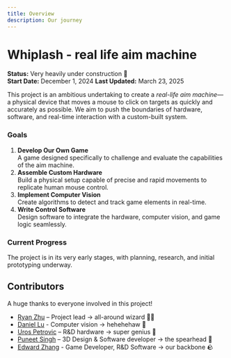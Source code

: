 ```yaml
---
title: Overview
description: Our journey
---
```


# Whiplash - real life aim machine

**Status:** Very heavily under construction 🚧  
**Start Date:** December 1, 2024
**Last Updated:** March 23, 2025

This project is an ambitious undertaking to create a _real-life aim machine_—a physical device that moves a mouse to click on targets as quickly and accurately as possible. We aim to push the boundaries of hardware, software, and real-time interaction with a custom-built system.

### **Goals**

1. **Develop Our Own Game**  
   A game designed specifically to challenge and evaluate the capabilities of the aim machine.
2. **Assemble Custom Hardware**  
   Build a physical setup capable of precise and rapid movements to replicate human mouse control.
3. **Implement Computer Vision**  
   Create algorithms to detect and track game elements in real-time.
4. **Write Control Software**  
   Design software to integrate the hardware, computer vision, and game logic seamlessly.

### **Current Progress**

The project is in its very early stages, with planning, research, and initial prototyping underway.

## **Contributors**

A huge thanks to everyone involved in this project!

- [Ryan Zhu](https://github.com/Juno9170) – Project lead &rarr; all-around wizard 🧙‍♂️
- [Daniel Lu](https://github.com/FinityFly) - Computer vision &rarr; hehehehaw 🐷
- [Uros Petrovic](https://github.com/Crooder1) – R&D hardware &rarr; super genius 🧠
- [Puneet Singh](https://github.com/punz1738) – 3D Design & Software developer &rarr; the spearhead 💪
- [Edward Zhang](https://github.com/edwardzhang00) - Game Developer, R&D Software &rarr; our backbone 🪨

